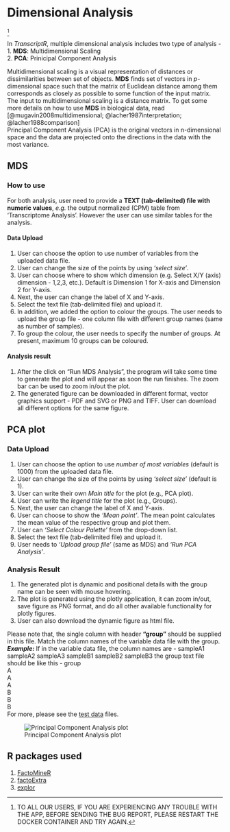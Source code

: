 # Dimensional Analysis {#sec-multid}
^[TO ALL OUR USERS, IF YOU ARE EXPERIENCING ANY TROUBLE WITH THE APP, BEFORE SENDING THE BUG REPORT, PLEASE RESTART THE DOCKER CONTAINER AND TRY AGAIN.]

In *TranscriptR*, multiple dimensional analysis includes two type of analysis - \
1. **MDS**: Multidimensional Scaling \
2. **PCA**: Prinicipal Component Analysis

Multidimensional scaling is a visual representation of distances or dissimilarities between set of objects. **MDS** finds set of vectors in *p*-dimensional space such that the matrix of Euclidean distance among them corresponds as closely as possible to some function of the input matrix. The input to multidimensional scaling is a distance matrix. To get some more details on how to use **MDS** in biological data, read [@mugavin2008multidimensional; @lacher1987interpretation; @lacher1988comparison] \
Principal Component Analysis (PCA) is the original vectors in n-dimensional space and the data are projected onto the directions in the data with the most variance.

## MDS
### How to use
For both analysis, user need to provide a **TEXT (tab-delimited) file with numeric values**, *e.g.* the output normalized (CPM) table from 'Transcriptome Analysis'. However the user can use similar tables for the analysis.

#### Data Upload
1. User can choose the option to use number of variables from the uploaded data file.
2. User can change the size of the points by using *'select size'*.
3. User can choose where to show which dimension (e.g. Select X/Y (axis) dimension - 1,2,3, etc.). Default is Dimension 1 for X-axis and Dimension 2 for Y-axis. 
4. Next, the user can change the label of X and Y-axis. 
5. Select the text file (tab-delimited file) and upload it.
6. In addition, we added the option to colour the groups. The user needs to upload the group file - one column file with different group names (same as number of samples).
7. To group the colour, the user needs to specify the number of groups. At present, maximum 10 groups can be coloured.

#### Analysis result
1. After the click on "Run MDS Analysis", the program will take some time to generate the plot and will appear as soon the run finishes. The zoom bar can be used to zoom in/out the plot.
2. The generated figure can be downloaded in different format, vector graphics support - PDF and SVG or PNG and TIFF. User can download all different options for the same figure. \

## PCA plot

### Data Upload
1. User can choose the option to use *number of most variables* (default is 1000) from the uploaded data file.
2. User can change the size of the points by using *'select size'* (default is 1).
3. User can write their own *Main title* for the plot (e.g., PCA plot).
4. User can write the *legend title* for the plot (e.g., Groups). 
5. Next, the user can change the label of X and Y-axis. 
6. User can choose to show the *'Mean point'*. The mean point calculates the mean value of the respective group and plot them.
7. User can *'Select Colour Palette'* from the drop-down list.
8. Select the text file (tab-delimited file) and upload it.
9. User needs to *'Upload group file'* (same as MDS) and *'Run PCA Analysis'*.

### Analysis Result
1. The generated plot is dynamic and positional details with the group name can be seen with mouse hovering.
2. The plot is generated using the plotly application, it can zoom in/out, save figure as PNG format, and do all other available functionality for plotly figures.
3. User can also download the dynamic figure as html file.

::: {.callout-note}
Please note that, the single column with header **"group"** should be supplied in this file. Match the column names of the variable data file with the group. \
***Example:***
If in the variable data file, the column names are -
    sampleA1 sampleA2 sampleA3  sampleB1    sampleB2    sampleB3
the group text file should be like this -
group \
A \
A \
A \
B \
B \
B \
For more, please see the [test data](https://sourceforge.net/projects/TranscriptR/) files.
:::

![Principal Component Analysis plot](_images/PCA.png)


## R packages used
1. [FactoMineR](https://cran.r-project.org/web/packages/FactoMineR/FactoMineR.pdf)
2. [factoExtra](https://cran.r-project.org/web/packages/factoextra/factoextra.pdf)
3. [explor](https://cran.r-project.org/web/packages/explor/explor.pdf)

